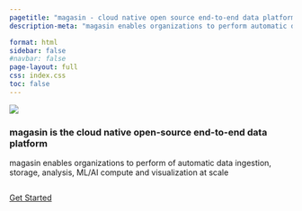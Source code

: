 ```yaml
---
pagetitle: "magasin - cloud native open source end-to-end data platform"
description-meta: "magasin enables organizations to perform automatic data ingestion, storage, analysis, ML/AI compute and visualization at scale"

format: html
sidebar: false
#navbar: false
page-layout: full
css: index.css
toc: false
---
```

::: {.hero .text-center}
![](images/magasin-logo.svg)

<h3>magasin is the cloud native open-source end-to-end data platform</h3>
<p>magasin enables organizations to perform of automatic data ingestion, storage, analysis, ML/AI compute and visualization at scale</p>
<img src="images/enabling-capabilities.png" alt="">


::: {.hero-buttons}
[Get Started](getting-started.qmd){.btn-action-primary .btn-action .btn .btn-primary .btn-lg role="button"}
::: 

:::